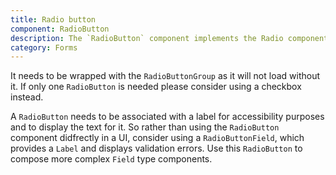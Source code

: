 ```yaml
---
title: Radio button
component: RadioButton
description: The `RadioButton` component implements the Radio component from [Radix](https://radix-ui.com/primitives/docs/components/radio-group) with default styling and the `css` prop.
category: Forms
---
```


It needs to be wrapped with the `RadioButtonGroup` as it will not load without it. If only one `RadioButton` is needed please consider using a checkbox instead.

A `RadioButton` needs to be associated with a label for accessibility purposes and to display the text for it. So rather than using the `RadioButton` component didfrectly in a UI, consider using a `RadioButtonField`, which provides a `Label` and displays validation errors. Use this `RadioButton` to compose more complex `Field` type components.
